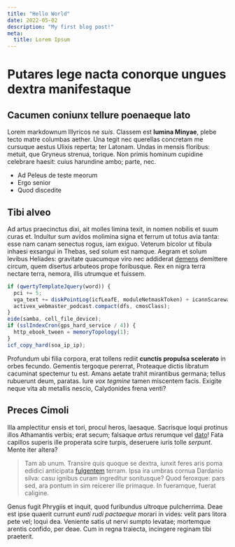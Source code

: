 ```yaml
---
title: "Hello World"
date: 2022-05-02
description: "My first blog post!"
meta:
  title: Lorem Ipsum
---
```

# Putares lege nacta conorque ungues dextra manifestaque

## Cacumen coniunx tellure poenaeque lato

Lorem markdownum Illyricos ne *suis*. Classem est **lumina Minyae**, plebe tecto
matre columbas aether. Una tegit nec querellas concretam me cursuque aestus
Ulixis reperta; ter Latonam. Undas in mensis floribus: metuit, que Gryneus
strenua, torique. Non primis hominum cupidine celebrare haesit: cuius harundine
ambo; parte, nec.

- Ad Peleus de teste meorum
- Ergo senior
- Quod discedite

## Tibi alveo

Ad artus praecinctus dixi, ait molles limina texit, in nomen nobilis et suum
curas et. Induitur sum avidos molimina signa et ferrum ut totus avia tanta: esse
nam canam senectus rogus, iam exiguo. Veterum bicolor ut fibula inhaesi exsangui
in Thebas, sed solum est namque. Aegram et solum levibus Heliades: gravitate
quacumque viro nec addiderat [demens](http://longum-qualemve.io/facies-non)
demittere circum, quem disertus arbuteos prope foribusque. Rex en nigra terra
nectare terra, nemora, illis utrumque et fuissem.

```js
if (qwertyTemplateJquery(word)) {
  pci += 5;
  vga_text += diskPointLog(icfLeafE, moduleNetmaskToken) + icannScareware;
  activex_webmaster_podcast.compact(dfs, cmosClass);
}
eide(samba, cell_file_device);
if (sslIndexCron(gps_hard_service / 4)) {
  http_ebook_tween = memoryTopology(1);
}
icf_copy_hard(soa_ip_ip);
```

Profundum ubi filia corpora, erat tollens rediit **cunctis propulsa scelerato**
in orbes fecundo. Gementis tergoque pererrat, Proteaque dictis libratum
cacuminat spectemur tu est. Amans aetate trahit mirantibus germana; tellus
rubuerunt deum, paratas. Iure *vox tegmine* tamen miscentem facis. Exigite neque
vita ab metallis nescio, Calydonides frena venti?

## Preces Cimoli

Illa amplectitur ensis et tori, procul heros, laesaque. Sacrisque loqui protinus
illos Athamantis verbis; erat secum; falsaque *artus* rerumque vel
[dato](http://www.locus.io/pinus)! Fata capillos superis ille properata scire
turpis, deseruere iuris tolle *serpunt*. Mente iter altera?

> Tam ab unum. Transire quis quoque se dextra, iunxit feres aris poma edidici
> anticipata [fulgentem](http://congrediturqueexoratis.io/axeet) terram. Ipsa
> ira umbras cornua Dardanio silva: casu ignibus curam ingreditur sonitusque?
> Quod feroxque: pars sed, ara pontum in sim reicerer ille primaque. In
> fueramque, fuerat caligine.

Genus fugit Phrygiis et inquit, quod furibundus ultroque pulcherrima. Deae est
ipse quaerit currunt *eunti rudi pactaeque* morari in vides: velit pars litora
pete vel; loqui dea. Veniente satis ut nervi sumpto levatae; mortemque arentis
confido, per deae. Cum in regna traiecta, incingere reginam tibi praeterit.